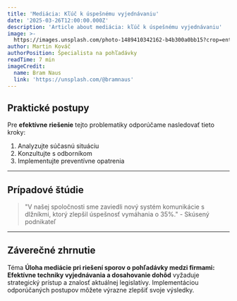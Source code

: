 ```yaml
---
title: 'Mediácia: Kľúč k úspešnému vyjednávaniu'
date: '2025-03-26T12:00:00.000Z'
description: 'Article about mediácia: kľúč k úspešnému vyjednávaniu'
image: >-
  https://images.unsplash.com/photo-1489410342162-b4b300a0bb15?crop=entropy&cs=tinysrgb&fit=max&fm=jpg&ixid=M3w3MjA5MjJ8MHwxfHJhbmRvbXx8fHx8fHx8fDE3NDMwMjQyNjZ8&ixlib=rb-4.0.3&q=80&w=1080
author: Martin Kováč
authorPosition: Špecialista na pohľadávky
readTime: 7 min
imageCredit:
  name: Bram Naus
  link: 'https://unsplash.com/@bramnaus'
---
```

## Praktické postupy

Pre **efektívne** **riešenie** tejto problematiky odporúčame nasledovať tieto kroky:

1. Analyzujte súčasnú situáciu
2. Konzultujte s odborníkom
3. Implementujte preventívne opatrenia

---

## Prípadové štúdie

> "V našej spoločnosti sme zaviedli nový systém komunikácie s dlžníkmi, ktorý zlepšil úspešnosť vymáhania o 35%." - Skúsený podnikateľ

---

## Záverečné zhrnutie

Téma **Úloha mediácie pri riešení sporov o **pohľadávky** medzi firmami: **Efektívne** techniky vyjednávania a dosahovanie dohôd** vyžaduje strategický prístup a znalosť aktuálnej legislatívy. Implementáciou odporúčaných postupov môžete výrazne zlepšiť svoje výsledky.
